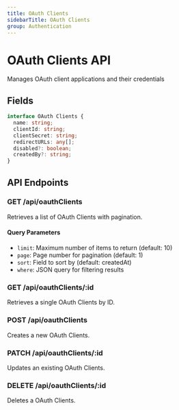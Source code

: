 ```yaml
---
title: OAuth Clients
sidebarTitle: OAuth Clients
group: Authentication
---
```



# OAuth Clients API

Manages OAuth client applications and their credentials




## Fields

```typescript
interface OAuth Clients {
  name: string;
  clientId: string;
  clientSecret: string;
  redirectURLs: any[];
  disabled?: boolean;
  createdBy?: string;
}
```




## API Endpoints

### GET /api/oauthClients
Retrieves a list of OAuth Clients with pagination.

#### Query Parameters
- `limit`: Maximum number of items to return (default: 10)
- `page`: Page number for pagination (default: 1)
- `sort`: Field to sort by (default: createdAt)
- `where`: JSON query for filtering results

### GET /api/oauthClients/:id
Retrieves a single OAuth Clients by ID.

### POST /api/oauthClients
Creates a new OAuth Clients.

### PATCH /api/oauthClients/:id
Updates an existing OAuth Clients.

### DELETE /api/oauthClients/:id
Deletes a OAuth Clients.

